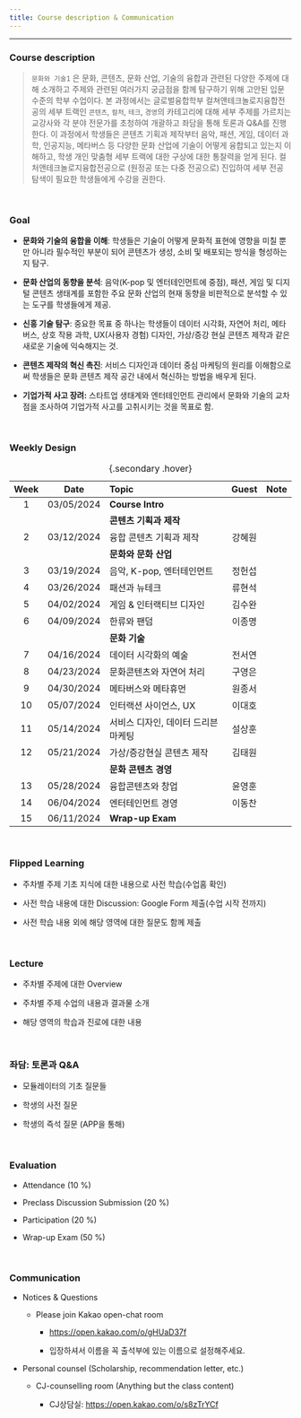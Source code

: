 ```yaml
---
title: Course description & Communication
---
```


------------------------------------------------------------------------

### Course description

> `문화와 기술1` 은 문화, 콘텐츠, 문화 산업, 기술의 융합과 관련된 다양한 주제에 대해 소개하고 주제와 관련된 여러가지 궁금점을 함께 탐구하기 위해 고안된 입문 수준의 학부 수업이다. 본 과정에서는 글로벌융합학부 컬쳐앤테크놀로지융합전공의 세부 트랙인 `콘텐츠`, `컬처`, `테크`, `경영`의 카테고리에 대해 세부 주제를 가르치는 교강사와 각 분야 전문가를 초청하여 개괄하고 좌담을 통해 토론과 Q&A를 진행한다. 이 과정에서 학생들은 콘텐츠 기획과 제작부터 음악, 패션, 게임, 데이터 과학, 인공지능, 메타버스 등 다양한 문화 산업에 기술이 어떻게 융합되고 있는지 이해하고, 학생 개인 맞춤형 세부 트랙에 대한 구상에 대한 통찰력을 얻게 된다. 컬처앤테크놀로지융합전공으로 (원정공 또는 다중 전공으로) 진입하여 세부 전공 탐색이 필요한 학생들에게 수강을 권한다.

</br>

### Goal

-   **문화와 기술의 융합을 이해**: 학생들은 기술이 어떻게 문화적 표현에 영향을 미칠 뿐만 아니라 필수적인 부분이 되어 콘텐츠가 생성, 소비 및 배포되는 방식을 형성하는지 탐구.

-   **문화 산업의 동향을 분석**: 음악(K-pop 및 엔터테인먼트에 중점), 패션, 게임 및 디지털 콘텐츠 생태계를 포함한 주요 문화 산업의 현재 동향을 비판적으로 분석할 수 있는 도구를 학생들에게 제공.

-   **신흥 기술 탐구**: 중요한 목표 중 하나는 학생들이 데이터 시각화, 자연어 처리, 메타버스, 상호 작용 과학, UX(사용자 경험) 디자인, 가상/증강 현실 콘텐츠 제작과 같은 새로운 기술에 익숙해지는 것.

-   **콘텐츠 제작의 혁신 촉진**: 서비스 디자인과 데이터 중심 마케팅의 원리를 이해함으로써 학생들은 문화 콘텐츠 제작 공간 내에서 혁신하는 방법을 배우게 된다.

-   **기업가적 사고 장려:** 스타트업 생태계와 엔터테인먼트 관리에서 문화와 기술의 교차점을 조사하여 기업가적 사고를 고취시키는 것을 목표로 함.

</br>

### Weekly Design

| Week |    Date    | Topic                               | Guest  | Note |
|:----:|:----------:|:------------------------------------|:------:|:----:|
|  1   | 03/05/2024 | **Course Intro**                    |        |      |
|      |            | **콘텐츠 기획과 제작**              |        |      |
|  2   | 03/12/2024 | 융합 콘텐츠 기획과 제작             | 강혜원 |      |
|      |            | **문화와 문화 산업**                |        |      |
|  3   | 03/19/2024 | 음악, K-pop, 엔터테인먼트           | 정헌섭 |      |
|  4   | 03/26/2024 | 패션과 뉴테크                       | 류현석 |      |
|  5   | 04/02/2024 | 게임 & 인터랙티브 디자인            | 김수완 |      |
|  6   | 04/09/2024 | 한류와 팬덤                         | 이종명 |      |
|      |            | **문화 기술**                       |        |      |
|  7   | 04/16/2024 | 데이터 시각화의 예술                | 전서연 |      |
|  8   | 04/23/2024 | 문화콘텐츠와 자연어 처리            | 구영은 |      |
|  9   | 04/30/2024 | 메타버스와 메타휴먼                 | 원종서 |      |
|  10  | 05/07/2024 | 인터랙션 사이언스, UX               | 이대호 |      |
|  11  | 05/14/2024 | 서비스 디자인, 데이터 드리븐 마케팅 | 설상훈 |      |
|  12  | 05/21/2024 | 가상/증강현실 콘텐츠 제작           | 김태원 |      |
|      |            | **문화 콘텐츠 경영**                |        |      |
|  13  | 05/28/2024 | 융합콘텐츠와 창업                   | 윤영훈 |      |
|  14  | 06/04/2024 | 엔터테인먼트 경영                   | 이동찬 |      |
|  15  | 06/11/2024 | **Wrap-up Exam**                    |        |      |

: {.secondary .hover}

</br>

### Flipped Learning

-   주차별 주제 기초 지식에 대한 내용으로 사전 학습(수업홈 확인)

-   사전 학습 내용에 대한 Discussion: Google Form 제출(수업 시작 전까지)

-   사전 학습 내용 외에 해당 영역에 대한 질문도 함께 제출

</br>

### Lecture

-   주차별 주제에 대한 Overview

-   주차별 주제 수업의 내용과 결과물 소개

-   해당 영역의 학습과 진로에 대한 내용

</br>

### **좌담**: 토론과 Q&A

-   모듈레이터의 기초 질문들

-   학생의 사전 질문

-   학생의 즉석 질문 (APP을 통해)

</br>

### Evaluation

-   Attendance (10 %)

-   Preclass Discussion Submission (20 %)

-   Participation (20 %)

-   Wrap-up Exam (50 %)

</br>

### Communication

-   Notices & Questions

    -   Please join Kakao open-chat room

        -   <https://open.kakao.com/o/gHUaD37f>

        -   입장하셔서 이름을 꼭 출석부에 있는 이름으로 설정해주세요.

-   Personal counsel (Scholarship, recommendation letter, etc.)

    -   CJ-counselling room (Anything but the class content)

        -   CJ상담실: <https://open.kakao.com/o/s8zTrYCf>
